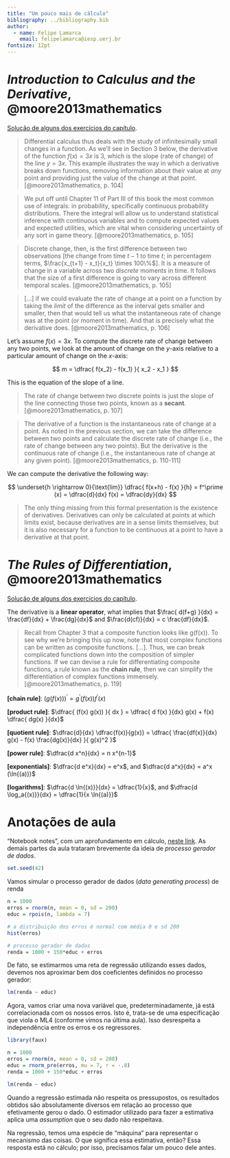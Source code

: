 ```yaml
---
title: "Um pouco mais de cálculo"
bibliography: ../bibliography.bib
author:
  - name: Felipe Lamarca
    email: felipelamarca@iesp.uerj.br
fontsize: 12pt
---
```


# _Introduction to Calculus and the Derivative_, @moore2013mathematics {.unnumbered}

[Solução de alguns dos exercícios do capítulo](pdf-exercicios\moore2023mathematics_exercises_chapter_5.pdf).

> Differential calculus thus deals with the study of infinitesimally small changes in a function. As we'll see in Section 3 below, the derivative of the function $f(x) = 3x$ is $3$, which is the slope (rate of change) of the line $y = 3x$. This example illustrates the way in which a derivative breaks down functions, removing information about their value at _any_ point and providing just the value of the change at that point. [@moore2013mathematics, p. 104]

> We put off until Chapter 11 of Part III of this book the most common use of integrals: in probability, specifically continuous probability distributions. There the integral will allow us to understand statistical inference with continuous variables and to compute expected values and expected utilities, which are vital when considering uncertainty of any sort in game theory. [@moore2013mathematics, p. 105]

> Discrete change, then, is the first difference between two observations [the change from time $t - 1$ to time $t$; in percentagem terms, $\frac{x_{t+1} - x_t}{x_t} \times 100\%$]. It is a measure of change in a variable across two _discrete_ moments in time. It follows that the size of a first difference is going to vary across different temporal scales. [@moore2013mathematics, p. 105]

> [...] if we could evaluate the rate of change at a point on a function by taking the _limit_ of the difference as the interval gets smaller and smaller, then that would tell us what the instantaneous rate of change was at the point (or moment in time). And that is precisely what the derivative does. [@moore2013mathematics, p. 106]

Let's assume $f(x) = 3x$. To compute the discrete rate of change between any two points, we look at the amount of change on the $y$-axis relative to a particular amount of change on the $x$-axis:

$$
m = \dfrac{ f(x_2) - f(x_1) }{ x_2 - x_1 }
$$

This is the equation of the slope of a line.

> The rate of change between two discrete points is just the slope of the line connecting those two points, known as a **secant**. [@moore2013mathematics, p. 107]

> The derivative of a function is the instantaneous rate of change at a point. As noted in the previous section, we can take the difference between two points and calculate the discrete rate of change (i.e., the rate of change between any two points). But the derivative is the continuous rate of change (i.e., the instantaneous rate of change at any given point). [@moore2013mathematics, p. 110-111]

We can compute the derivative the following way:

$$
\underset{h \rightarrow 0}{\text{lim}} \dfrac{ f(x+h) - f(x) }{h} = f^\prime (x) = \dfrac{d}{dx} f(x) = \dfrac{dy}{dx}
$$

> The only thing missing from this formal presentation is the existence of derivatives. Derivatives can only be calculated at points at which limits exist, because derivatives are in a sense limits themselves, but it is also necessary for a function to be continuous at a point to have a derivative at that point.

# _The Rules of Differentiation_, @moore2013mathematics {.unnumbered}

[Solução de alguns dos exercícios do capítulo](pdf-exercicios\moore2023mathematics_exercises_chapter_6.pdf).

The derivative is a **linear operator**, what implies that $\frac{ d(f+g) }{dx} = \frac{df}{dx} + \frac{dg}{dx}$ and $\frac{d(cf)}{dx} = c \frac{df}{dx}$.

> Recall from Chapter 3 that a composite function looks like g(f(x)). To see why we're bringing this up now, note that most complex functions can be written as composite functions. [...]. Thus, we can break complicated functions down into the composition of simpler functions. If we can devise a rule for differentiating composite functions, a rule known as the **chain rule**, then we can simplify the differentiation of complex functions immensely. [@moore2013mathematics, p. 119]

**[chain rule]**: $(g(f(x)))^\prime = g^\prime (f(x)) f^\prime (x)$

**[product rule]**: $\dfrac{ (f(x) g(x)) }{ dx } = \dfrac{ d f(x) }{dx} g(x) + f(x) \dfrac{ dg(x) }{dx}$

**[quotient rule]**: $\dfrac{d}{dx} \dfrac{f(x)}{g(x)} = \dfrac{ \frac{df(x)}{dx} g(x) - f(x) \frac{dg(x)}{dx} }{ g(x)^2 }$

**[power rule]**: $\dfrac{d x^n}{dx} = n x^{n-1}$

**[exponentials]**: $\dfrac{d e^x}{dx} = e^x$, and $\dfrac{d a^x}{dx} = a^x (\ln{(a)})$

**[logarithms]**: $\dfrac{d \ln{(x)}}{dx} = \dfrac{1}{x}$, and $\dfrac{d \log_a{(x)}}{dx} = \dfrac{1}{x \ln{(a)}}$

# Anotações de aula {.unnumbered}

"Notebook notes", com um aprofundamento em cálculo, [neste link](pdf-aulas/Lego%20II%20-%20Aula%202.pdf). As demais partes da aula trataram brevemente da ideia de _processo gerador de dados_.

```r
set.seed(42)
```

Vamos simular o processo gerador de dados (*data generating process*) de renda

```r
n = 1000
erros = rnorm(n, mean = 0, sd = 200)
educ = rpois(n, lambda = 7)

# a distribuição dos erros é normal com média 0 e sd 200
hist(erros)

# processo gerador de dados
renda = 1000 + 150*educ + erros
```

De fato, se estimarmos uma reta de regressão utilizando esses dados, devemos nos aproximar bem dos coeficientes definidos no processo gerador:

```r
lm(renda ~ educ)
```

Agora, vamos criar uma nova variável que, predeterminadamente, já está correlacionada com os nossos erros. Isto é, trata-se de uma especificação que viola o ML4 (conforme vimos na última aula). Isso desrespeita a independência entre os erros e os regressores.

```r
library(faux)

n = 1000
erros = rnorm(n, mean = 0, sd = 200)
educ = rnorm_pre(erros, mu = 7, r = -.8)
renda = 1000 + 150*educ + erros

lm(renda ~ educ)
```

Quando a regressão estimada não respeita os pressupostos, os resultados obtidos são absolutamente diversos em relação ao processo que efetivamente gerou o dado. O estimador utilizado para fazer a estimativa aplica uma *assumption* que o seu dado não respeitava.

Na regressão, temos uma espécie de "máquina" para representar o mecanismo das coisas. O que significa essa estimativa, então? Essa resposta está no cálculo; por isso, precisamos falar um pouco dele antes.
